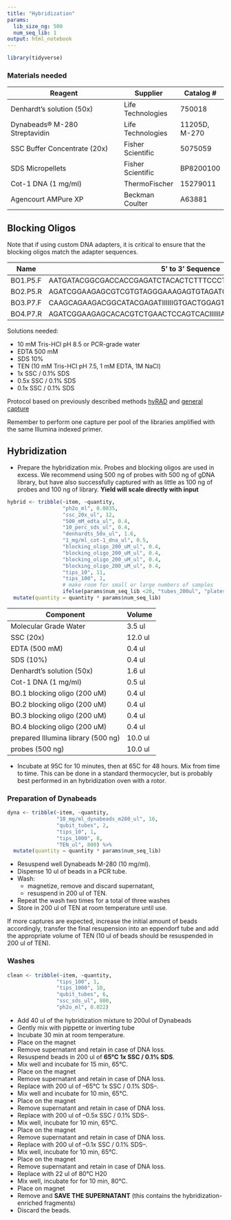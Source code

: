 ```yaml
---
title: "Hybridization"
params:
  lib_size_ng: 500
  num_seq_lib: 1
output: html_notebook
---
```

```r
library(tidyverse)
```

### Materials needed
| Reagent                                | Supplier         | Catalog #      |            
|----------------------------------------|------------------|-----------|
|Denhardt’s solution  (50x)              |Life Technologies | 750018        |           
|Dynabeads® M-280 Streptavidin           |Life Technologies | 11205D, M-270 |           
|SSC Buffer Concentrate (20x)            |Fisher Scientific | 5075059      |              
|SDS Micropellets           |Fisher Scientific | BP8200100      |             
|Cot-1 DNA (1 mg/ml)                     |ThermoFischer     | 15279011|                   
|Agencourt AMPure XP                     |Beckman Coulter   | A63881|

## Blocking Oligos

Note that if using custom DNA adapters, it is critical to ensure that the blocking oligos match the adapter sequences.

|Name       |5' to 3' Sequence                                                |
|-----------|------------------------------------------------------------------|
| BO1.P5.F  | AATGATACGGCGACCACCGAGATCTACACTCTTTCCCTACACGACGCTCTTCCGATCT       |
| BO2.P5.R  | AGATCGGAAGAGCGTCGTGTAGGGAAAGAGTGTAGATCTCGGTGGTCGCCGTATCATT       |
| BO3.P7.F  | CAAGCAGAAGACGGCATACGAGATIIIIIIGTGACTGGAGTTCAGACGTGTGCTCTTCCGATCT |
| BO4.P7.R  | AGATCGGAAGAGCACACGTCTGAACTCCAGTCACIIIIIIATCTCGTATGCCGTCTTCTGCTTG |


Solutions needed:

- 10 mM Tris-HCl pH 8.5 or PCR-grade water
- EDTA 500 mM
- SDS 10%
- TEN (10 mM Tris-HCl pH 7.5, 1 mM EDTA, 1M NaCl)
- 1x SSC / 0.1% SDS
- 0.5x SSC / 0.1% SDS
- 0.1x SSC / 0.1% SDS

Protocol based on previously described methods [hyRAD](https://github.com/chiasto/hyRAD/blob/master/wetlab.md#4-hybridization-capture-and-library-re-amplification) and [general capture](http://openwetware.org/wiki/Hyb_Seq_Prep)

Remember to perform one capture per pool of the libraries amplified with the same Illumina indexed primer.

## Hybridization  

- Prepare the hybridization mix. Probes and blocking oligos are used in excess. We recommend using 500 ng of probes with 500 ng of gDNA library, but have also successfully captured with as little as 100 ng of probes and 100 ng of library.  **Yield will scale directly with input**


```r
hybrid <- tribble(~item, ~quantity,
                  "ph2o_ml", 0.0035,
                  "ssc_20x_ul", 12,
                  "500_mM_edta_ul", 0.4, 
                  "10_perc_sds_ul", 0.4, 
                  "denhardts_50x_ul", 1.6, 
                  "1_mg/ml_cot-1_dna_ul", 0.5, 
                  "blocking_oligo_200_uM_ul", 0.4,
                  "blocking_oligo_200_uM_ul", 0.4,
                  "blocking_oligo_200_uM_ul", 0.4, 
                  "blocking_oligo_200_uM_ul", 0.4,
                  "tips_10", 11,
                  "tips_100", 1,
                  # make room for small or large numbers of samples
                  ifelse(params$num_seq_lib <20, "tubes_200ul", "plates"), ifelse(params$num_seq_lib < 20, params$num_seq_lib * 2, ceiling(params$num_seq_lib/96) * 2)) %>% 
  mutate(quantity = quantity * params$num_seq_lib)
```

| Component                                | Volume  |
| -------------------------------------- | ----------- |
| Molecular Grade Water                  | 3.5 ul        |
| SSC (20x)                              | 12.0  ul      |
| EDTA (500 mM)                          | 0.4 ul        |
| SDS (10%)                              | 0.4 ul        |
| Denhardt’s solution (50x)              | 1.6 ul        |
| Cot-1 DNA (1 mg/ml)                    | 0.5 ul        |
| BO.1 blocking oligo (200 uM)           | 0.4 ul        |
| BO.2 blocking oligo (200 uM)           | 0.4 ul        |
| BO.3 blocking oligo (200 uM)           | 0.4 ul        |
| BO.4 blocking oligo (200 uM)           | 0.4 ul        |
| prepared Illumina library (500 ng)| 10.0 ul        |
| probes (500 ng)| 10.0 ul|

- Incubate at 95C for 10 minutes, then at 65C for 48 hours. Mix from time to time. This can be done in a standard thermocycler, but is probably best performed in an hybridization oven with a rotor. 

### Preparation of Dynabeads
```r
dyna <- tribble(~item, ~quantity,
                "10_mg/ml_dynabeads_m280_ul", 10,
                "qubit_tubes", 2, 
                "tips_10", 1,
                "tips_1000", 8, 
                "TEN_ul", 800) %>% 
  mutate(quantity = quantity * params$num_seq_lib)
```

- Resuspend well Dynabeads M-280 (10 mg/ml).
- Dispense 10 ul of beads in a PCR tube.
- Wash:
	- magnetize, remove and discard supernatant,
	- resuspend in 200 ul of TEN.
- Repeat the wash two times for a total of three washes
- Store in 200 ul of TEN at room temperature until use.

If more captures are expected, increase the initial amount of beads accordingly, transfer the final resupension into an eppendorf tube and add the appropriate volume of TEN (10 ul of beads should be resuspended in 200 ul of TEN).

### Washes
```r
clean <- tribble(~item, ~quantity,
                "tips_100", 1,
                "tips_1000", 10,
                "qubit_tubes", 6, 
                "ssc_sds_ul", 800, 
                "ph2o_ml", 0.022)
```

- Add 40 ul of the hybridization mixture to 200ul of Dynabeads
- Gently mix with pippette or inverting tube
- Incubate 30 min at room temperature.	
- Place on the magnet
- Remove supernatant and retain in case of DNA loss.
- Resuspend beads in 200 ul of **65°C 1x SSC / 0.1% SDS**. 
- Mix well and incubate for 15 min, 65°C.	
- Place on the magnet
- Remove supernatant and retain in case of DNA loss.
- Replace with 200 ul of --65°C 1x SSC / 0.1% SDS--. 
- Mix well and incubate for 10 min, 65°C.	
- Place on the magnet
- Remove supernatant and retain in case of DNA loss.
- Replace with 200 ul of --0.5x SSC / 0.1% SDS--.
- Mix well, incubate for 10 min, 65°C.	
- Place on the magnet
- Remove supernatant and retain in case of DNA loss.
- Replace with 200 ul of --0.1x SSC / 0.1% SDS--.
- Mix well, incubate for 10 min, 65°C.	
- Place on the magnet
- Remove supernatant and retain in case of DNA loss.
- Replace with 22 ul of 80°C H20 
- Mix well, incubate for for 10 min, 80°C.
- Place on magnet
- Remove and **SAVE THE SUPERNATANT** (this contains the hybridization-enriched fragments)
- Discard the beads.	

